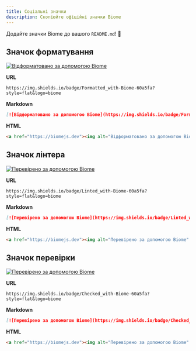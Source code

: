 ```yaml
---
title: Соціальні значки
description: Скопіюйте офіційні значки Biome
---
```


Додайте значки Biome до вашого `README.md`! 💅

## Значок форматування

[![Відформатовано за допомогою Biome](https://img.shields.io/badge/Formatted_with-Biome-60a5fa?style=flat&logo=biome)](https://biomejs.dev/)

**URL**

```
https://img.shields.io/badge/Formatted_with-Biome-60a5fa?style=flat&logo=biome
```

**Markdown**

```markdown
[![Відформатовано за допомогою Biome](https://img.shields.io/badge/Formatted_with-Biome-60a5fa?style=flat&logo=biome)](https://biomejs.dev/)
```

**HTML**

```html
<a href="https://biomejs.dev"><img alt="Відформатовано за допомогою Biome" src="https://img.shields.io/badge/Formatted_with-Biome-60a5fa?style=flat&logo=biome"></a>
```

## Значок лінтера

[![Перевірено за допомогою Biome](https://img.shields.io/badge/Linted_with-Biome-60a5fa?style=flat&logo=biome)](https://biomejs.dev)

**URL**

```
https://img.shields.io/badge/Linted_with-Biome-60a5fa?style=flat&logo=biome
```

**Markdown**

```markdown
[![Перевірено за допомогою Biome](https://img.shields.io/badge/Linted_with-Biome-60a5fa?style=flat&logo=biome)](https://biomejs.dev)
```

**HTML**

```html
<a href="https://biomejs.dev"><img alt="Перевірено за допомогою Biome" src="https://img.shields.io/badge/Linted_with-Biome-60a5fa?style=flat&logo=biome"></a>
```

## Значок перевірки

[![Перевірено за допомогою Biome](https://img.shields.io/badge/Checked_with-Biome-60a5fa?style=flat&logo=biome)](https://biomejs.dev)

**URL**

```
https://img.shields.io/badge/Checked_with-Biome-60a5fa?style=flat&logo=biome
```

**Markdown**

```markdown
[![Перевірено за допомогою Biome](https://img.shields.io/badge/Checked_with-Biome-60a5fa?style=flat&logo=biome)](https://biomejs.dev)
```

**HTML**

```html
<a href="https://biomejs.dev"><img alt="Перевірено за допомогою Biome" src="https://img.shields.io/badge/Checked_with-Biome-60a5fa?style=flat&logo=biome"></a>
```
